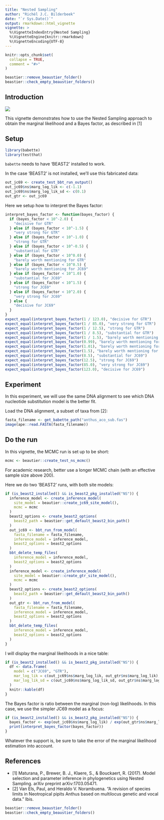 ```yaml
---
title: "Nested Sampling"
author: "Richèl J.C. Bilderbeek"
date: "`r Sys.Date()`"
output: rmarkdown::html_vignette
vignette: >
  %\VignetteIndexEntry{Nested Sampling}
  %\VignetteEngine{knitr::rmarkdown}
  %\VignetteEncoding{UTF-8}
---
```


```r
knitr::opts_chunk$set(
  collapse = TRUE,
  comment = "#>"
)
```

```r
beastier::remove_beaustier_folder()
beastier::check_empty_beaustier_folders()
```

## Introduction

![](babette_logo.png)

This vignette demonstrates how to use the Nested Sampling approach
to obtain the marginal likelihood and a Bayes factor,
as described in [1]

## Setup

```r
library(babette)
library(testthat)
```

`babette` needs to have 'BEAST2' installed to work.

In the case 'BEAST2' is not installed, we'll use
this fabricated data:

```r
out_jc69 <- create_test_bbt_run_output()
out_jc69$ns$marg_log_lik <- c(-1.1)
out_jc69$ns$marg_log_lik_sd <- c(0.1)
out_gtr <- out_jc69
```

Here we setup how to interpret the Bayes factor:

```r
interpret_bayes_factor <- function(bayes_factor) {
  if (bayes_factor < 10^-2.0) {
    "decisive for GTR"
  } else if (bayes_factor < 10^-1.5) {
    "very strong for GTR"
  } else if (bayes_factor < 10^-1.0) {
    "strong for GTR"
  } else if (bayes_factor < 10^-0.5) {
    "substantial for GTR"
  } else if (bayes_factor < 10^0.0) {
    "barely worth mentioning for GTR"
  } else if (bayes_factor < 10^0.5) {
    "barely worth mentioning for JC69"
  } else if (bayes_factor < 10^1.0) {
    "substantial for JC69"
  } else if (bayes_factor < 10^1.5) {
    "strong for JC69"
  } else if (bayes_factor < 10^2.0) {
    "very strong for JC69"
  } else {
    "decisive for JC69"
  }
}
expect_equal(interpret_bayes_factor(1 / 123.0), "decisive for GTR")
expect_equal(interpret_bayes_factor(1 / 85.0), "very strong for GTR")
expect_equal(interpret_bayes_factor(1 / 12.5), "strong for GTR")
expect_equal(interpret_bayes_factor(1 / 8.5), "substantial for GTR")
expect_equal(interpret_bayes_factor(1 / 1.5), "barely worth mentioning for GTR")
expect_equal(interpret_bayes_factor(0.99), "barely worth mentioning for GTR")
expect_equal(interpret_bayes_factor(1.01), "barely worth mentioning for JC69")
expect_equal(interpret_bayes_factor(1.5), "barely worth mentioning for JC69")
expect_equal(interpret_bayes_factor(8.5), "substantial for JC69")
expect_equal(interpret_bayes_factor(12.5), "strong for JC69")
expect_equal(interpret_bayes_factor(85.0), "very strong for JC69")
expect_equal(interpret_bayes_factor(123.0), "decisive for JC69")
```

## Experiment

In this experiment, we will use the same DNA alignment to see which
DNA nucleotide substitution model is the better fit.

Load the DNA alignment, a subset of taxa from [2]:


```r
fasta_filename <- get_babette_path("anthus_aco_sub.fas")
image(ape::read.FASTA(fasta_filename))
```

## Do the run

In this vignette, the MCMC run is set up to be short:

```r
mcmc <- beautier::create_test_ns_mcmc()
```

  For academic research, better use a longer MCMC chain (with an effective
sample size above 200).

Here we do two 'BEAST2' runs, with both site models:

```r
if (is_beast2_installed() && is_beast2_pkg_installed("NS")) {
  inference_model <- create_inference_model(
    site_model = beautier::create_jc69_site_model(),
    mcmc = mcmc
  )  
  beast2_options <- create_beast2_options(
    beast2_path = beastier::get_default_beast2_bin_path()
  )
  out_jc69 <- bbt_run_from_model(
    fasta_filename = fasta_filename,
    inference_model = inference_model,
    beast2_options = beast2_options
  )
  bbt_delete_temp_files(
    inference_model = inference_model,
    beast2_options = beast2_options
  )
  inference_model <- create_inference_model(
    site_model = beautier::create_gtr_site_model(),
    mcmc = mcmc
  )
  beast2_options <- create_beast2_options(
    beast2_path = beastier::get_default_beast2_bin_path()
  )
  out_gtr <- bbt_run_from_model(
    fasta_filename = fasta_filename,
    inference_model = inference_model,
    beast2_options = beast2_options
  )
  bbt_delete_temp_files(
    inference_model = inference_model,
    beast2_options = beast2_options
  )
}
```

I will display the marginal likelihoods in a nice table:

```r
if (is_beast2_installed() && is_beast2_pkg_installed("NS")) {
  df <- data.frame(
    model = c("JC69", "GTR"),
    mar_log_lik = c(out_jc69$ns$marg_log_lik, out_gtr$ns$marg_log_lik),
    mar_log_lik_sd = c(out_jc69$ns$marg_log_lik_sd, out_gtr$ns$marg_log_lik_sd)
  )
  knitr::kable(df)
}
```

The Bayes factor is ratio between the marginal (non-log) likelihoods.
In this case, we use the simpler JC69 model as a focus:

```r
if (is_beast2_installed() && is_beast2_pkg_installed("NS")) {
  bayes_factor <- exp(out_jc69$ns$marg_log_lik) / exp(out_gtr$ns$marg_log_lik)
  print(interpret_bayes_factor(bayes_factor))
}
```

Whatever the support is, be sure to take the error of the marginal
likelihood estimation into account.

## References

 * [1] Maturana, P., Brewer, B. J., Klaere, S., & Bouckaert, R. (2017).
   Model selection and parameter inference in phylogenetics
   using Nested Sampling. arXiv preprint arXiv:1703.05471.
 * [2] Van Els, Paul, and Heraldo V. Norambuena. "A revision of species
   limits in Neotropical pipits Anthus based on multilocus genetic and
   vocal data." Ibis.

```r
beastier::remove_beaustier_folder()
beastier::check_empty_beaustier_folders()
```
